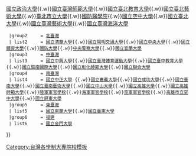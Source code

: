 {{Navbox subgroup
  |groupstyle = {{{groupstyle}}}
  |group1     = [[北北基]]
  | list1     = [[國立臺灣大學]]{{.w}}[[國立政治大學]]{{.w}}[[國立臺灣師範大學]]{{.w}}[[國立臺北教育大學]]{{.w}}[[國立臺北藝術大學]]{{.w}}[[臺北市立大學]]{{.w}}[[國防醫學院]]{{.w}}[[國立空中大學]]{{.w}}[[國立臺北大學]]{{.w}}[[國立臺灣藝術大學]]{{.w}}[[國立臺灣海洋大學]]
  |group2     = [[北臺灣]]
  | list2     = [[國立清華大學]]{{.w}}[[國立陽明交通大學]]{{.w}}[[國立中央大學]]{{.w}}[[國立體育大學]]{{.w}}[[國防大學 (中華民國)|國防大學]]{{.w}}[[中央警察大學]]{{.w}}[[國立宜蘭大學]]
  |group3     = [[中臺灣]]
  | list3     = [[國立中興大學]]{{.w}}[[國立臺灣體育運動大學]]{{.w}}[[國立臺中教育大學]]{{.w}}[[國立暨南國際大學]]{{.w}}[[國立彰化師範大學]]{{.w}}[[國立聯合大學]]
  |group4     = [[南臺灣]]
  | list4     = [[國立中正大學]] {{.w}}[[國立嘉義大學]]{{.w}}[[國立成功大學]]{{.w}}[[國立臺南大學]]{{.w}}[[國立臺南藝術大學]]{{.w}}[[國立中山大學]]{{.w}}[[國立高雄大學]]{{.w}}[[國立高雄師範大學]]{{.w}}[[中華民國陸軍軍官學校|陸軍軍官學校]]{{.w}}[[中華民國海軍軍官學校|海軍軍官學校]]{{.w}}[[中華民國空軍軍官學校|空軍軍官學校]]{{.w}}[[高雄市立空中大學]]{{.w}}[[國立屏東大學]]
  |group5     = [[東臺灣]]
  | list5     = [[國立東華大學]]{{.w}}[[國立臺東大學]]
  |group6     = [[福建省 (中華民國)|福建]]
  | list6     = [[國立金門大學]]
}}<noinclude>[[Category:台灣各學制大專院校模板]]</noinclude>